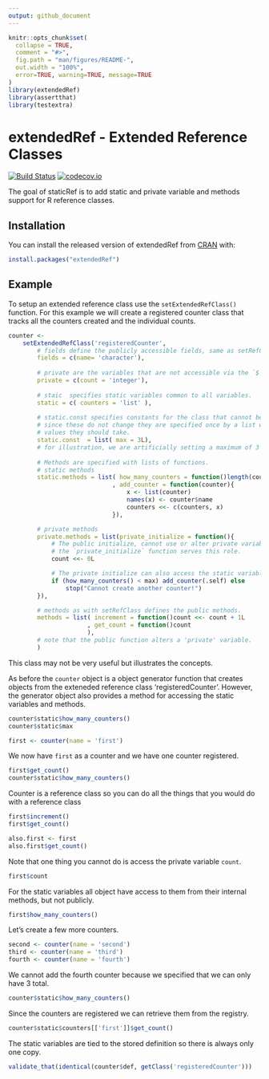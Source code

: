 ```yaml
---
output: github_document
---
```


<!-- README.md is generated from README.Rmd. Please edit that file -->

```r
knitr::opts_chunk$set(
  collapse = TRUE,
  comment = "#>",
  fig.path = "man/figures/README-",
  out.width = "100%",
  error=TRUE, warning=TRUE, message=TRUE
)
library(extendedRef)
library(assertthat)
library(testextra)
```
# extendedRef - Extended Reference Classes
[![Build Status](https://travis-ci.org/RDocTaskForce/extendedRef.svg?branch=master)](https://travis-ci.org/RDocTaskForce/extendedRef)
[![codecov.io](https://codecov.io/github/RDocTaskForce/extendedRef/coverage.svg?branch=master)](https://codecov.io/github/RDocTaskForce/extendedRef?branch=master)

The goal of staticRef is to add static and private variable and methods support for R 
reference classes.

## Installation

You can install the released version of extendedRef from [CRAN](https://CRAN.R-project.org) with:

``` r
install.packages("extendedRef")
```

## Example

To setup an extended reference class use the `setExtendedRefClass()` function. 
For this example we will create a registered counter class that tracks all the counters
created and the individual counts.

```r
counter <- 
    setExtendedRefClass('registeredCounter',
        # fields define the publicly accessible fields, same as setRefClass
        fields = c(name= 'character'),
        
        # private are the variables that are not accessible via the `$` operator
        private = c(count = 'integer'),
        
        # staic  specifies static variables common to all variables.
        static = c( counters = 'list' ),
        
        # static.const specifies constants for the class that cannot be changed.
        # since these do not change they are specified once by a list with the 
        # values they should take.
        static.const  = list( max = 3L),
        # for illustration, we are artificially setting a maximum of 3 counters 
        
        # Methods are specified with lists of functions.
        # static methods
        static.methods = list( how_many_counters = function()length(counters)
                             , add_counter = function(counter){
                                 x <- list(counter)
                                 names(x) <- counter$name
                                 counters <<- c(counters, x)
                             }),

        # private methods
        private.methods = list(private_initialize = function(){
            # The public initialize, cannot use or alter private variables,
            # the `private_initialize` function serves this role. 
            count <<- 0L

            # The private initialize can also access the static variables,
            if (how_many_counters() < max) add_counter(.self) else
                stop("Cannot create another counter!")
        }),

        # methods as with setRefClass defines the public methods.
        methods = list( increment = function()count <<- count + 1L
                      , get_count = function()count
                      ),
        # note that the public function alters a 'private' variable.
        )
```

This class may not be very useful but illustrates the concepts.

As before the `counter` object is a object generator function that creates objects
from the exteneded reference class 'registeredCounter'. However, the generator object also 
provides a method for accessing the static variables and methods.

```r
counter$static$how_many_counters()
counter$static$max
```
```r
first <- counter(name = 'first')
```

We now have `first` as a counter and we have one counter registered. 

```r
first$get_count()
counter$static$how_many_counters()
```

Counter is a reference class so you can do all the things that you would do with a reference class

```r
first$increment()
first$get_count()
```
```r
also.first <- first
also.first$get_count()
```

Note that one thing you cannot do is access the private variable `count`.
```r
first$count
```

For the static variables all object have access to them from their internal methods, 
but not publicly.

```r
first$how_many_counters()
```

Let's create a few more counters.
```r
second <- counter(name = 'second')
third <- counter(name = 'third')
fourth <- counter(name = 'fourth')
```

We cannot add the fourth counter because we specified that we can only have 3 total.

```r
counter$static$how_many_counters()
```

Since the counters are registered we can retrieve them from the registry.
```r
counter$static$counters[['first']]$get_count()
```

The static variables are tied to the stored definition so there is always only one copy.

```r
validate_that(identical(counter$def, getClass('registeredCounter')))
```


